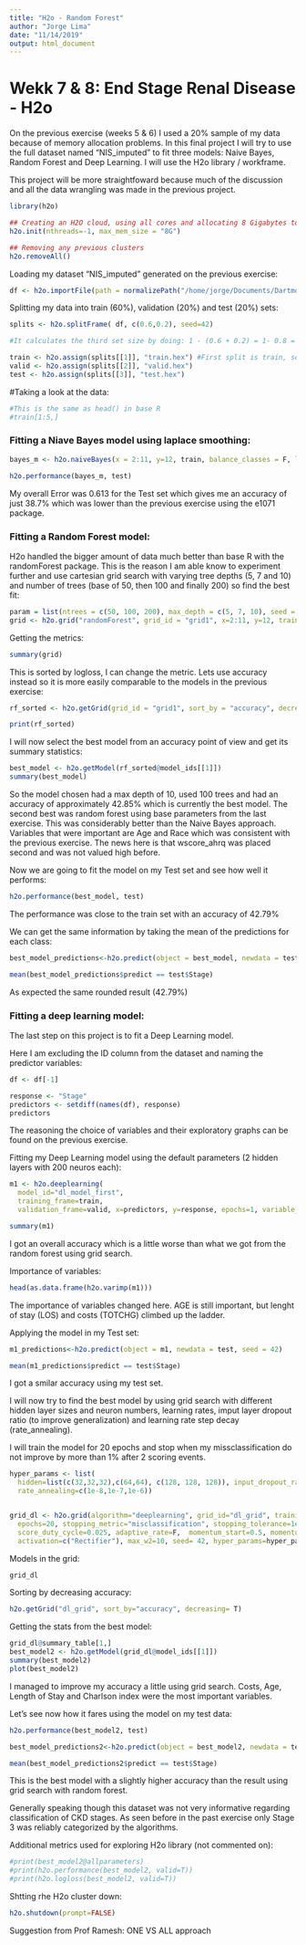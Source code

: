 ```yaml
---
title: "H2o - Random Forest"
author: "Jorge Lima"
date: "11/14/2019"
output: html_document
---
```



# Wekk 7 & 8: End Stage Renal Disease - H2o

On the previous exercise (weeks 5 & 6) I used a 20% sample of my data because of memory allocation problems. In this final project I will try to use the full dataset named "NIS_imputed" to fit three models: Naive Bayes, Random Forest and Deep Learning. I will use the H2o library / workframe.

This project will be more straightfoward because much of the discussion and all the data wrangling was made in the previous project.


```r
library(h2o)

## Creating an H2O cloud, using all cores and allocating 8 Gigabytes to memory 
h2o.init(nthreads=-1, max_mem_size = "8G")

## Removing any previous clusters
h2o.removeAll() 
```

Loading my dataset "NIS_imputed" generated on the previous exercise:

```r
df <- h2o.importFile(path = normalizePath("/home/jorge/Documents/Dartmouth_Fall_2019/Independent_Study_Prof_Ramesh/Renal_Class_HCUP/NIS_imputed.csv"))
```

Splitting my data into train (60%), validation (20%) and test (20%) sets:

```r
splits <- h2o.splitFrame( df, c(0.6,0.2), seed=42)    

#It calculates the third set size by doing: 1 - (0.6 + 0.2) = 1- 0.8 = 0.2

train <- h2o.assign(splits[[1]], "train.hex") #First split is train, second is validation, last one is test   
valid <- h2o.assign(splits[[2]], "valid.hex") 
test <- h2o.assign(splits[[3]], "test.hex")     
```

#Taking a look at the data:
```r
#This is the same as head() in base R
#train[1:5,]
```

### Fitting a Niave Bayes model using laplace smoothing:

```r
bayes_m <- h2o.naiveBayes(x = 2:11, y=12, train, balance_classes = F, laplace = 3, seed = 42)
```


```r
h2o.performance(bayes_m, test)
```

My overall Error was 0.613 for the Test set which gives me an accuracy of just 38.7% which was lower than the previous exercise using the e1071 package.



### Fitting a Random Forest model:

H2o handled the bigger amount of data much better than base R with the randomForest package. This is the reason I am able know to experiment further and use cartesian grid search with varying tree depths (5, 7 and 10) and number of trees (base of 50, then 100 and finally 200) so find the best fit:

```r
param = list(ntrees = c(50, 100, 200), max_depth = c(5, 7, 10), seed = 42)
grid <- h2o.grid("randomForest", grid_id = "grid1", x=2:11, y=12, training_frame = train, validation_frame = valid, hyper_params = param, balance_classes = TRUE)
```

Getting the metrics:
```r
summary(grid)
```
This is sorted by logloss, I can change the metric. Lets use accuracy instead so it is more easily comparable to the models in the previous exercise:

```r
rf_sorted <- h2o.getGrid(grid_id = "grid1", sort_by = "accuracy", decreasing = T)

print(rf_sorted)
```

I will now select the best model from an accuracy point of view and get its summary statistics:

```r
best_model <- h2o.getModel(rf_sorted@model_ids[[1]])
summary(best_model)
```

So the model chosen had a max depth of 10, used 100 trees and had an accuracy of approximately 42.85% which is currently the best model. The second best was random forest using base parameters from the last exercise. This was considerably better than the Naive Bayes approach. Variables that were important are Age and Race which was consistent with the previous exercise. The news here is that wscore_ahrq was placed second and was not valued high before. 



Now we are going to fit the model on my Test set and see how well it performs:

```r
h2o.performance(best_model, test)
```

The performance was close to the train set with an accuracy of 42.79%


We can get the same information by taking the mean of the predictions for each class:
```r
best_model_predictions<-h2o.predict(object = best_model, newdata = test)

mean(best_model_predictions$predict == test$Stage)
```
As expected the same rounded result (42.79%)



### Fitting a deep learning model:

The last step on this project is to fit a Deep Learning model.

Here I am excluding the ID column from the dataset and naming the predictor variables:
```r
df <- df[-1]

response <- "Stage"
predictors <- setdiff(names(df), response)
predictors
```

The reasoning the choice of variables and their exploratory graphs can be found on the previous exercise.

Fitting my Deep Learning model using the default parameters (2 hidden layers with 200 neuros each):

```r
m1 <- h2o.deeplearning(
  model_id="dl_model_first", 
  training_frame=train, 
  validation_frame=valid, x=predictors, y=response, epochs=1, variable_importances=T, seed = 42)
```

```r
summary(m1)
```

I got an overall accuracy which is a little worse than what we got from the random forest using grid search.


Importance of variables:

```r
head(as.data.frame(h2o.varimp(m1)))
```

The importance of variables changed here. AGE is still important, but lenght of stay (LOS) and costs (TOTCHG) climbed up the ladder.


Applying the model in my Test set:
```r
m1_predictions<-h2o.predict(object = m1, newdata = test, seed = 42)

mean(m1_predictions$predict == test$Stage)
```

I got a smilar accuracy using my test set.



I will now try to find the best model by using grid search with different hidden layer sizes and neuron numbers, learning rates, imput layer dropout ratio (to improve generalization) and learning rate step decay (rate_annealing).

I will train the model for 20 epochs and stop when my missclassification do not improve by more than 1% after 2 scoring events.

```r
hyper_params <- list(
  hidden=list(c(32,32,32),c(64,64), c(128, 128, 128)), input_dropout_ratio=c(0,0.1), rate=c(0.01,0.05),
  rate_annealing=c(1e-8,1e-7,1e-6))


grid_dl <- h2o.grid(algorithm="deeplearning", grid_id="dl_grid", training_frame=train, validation_frame=valid, x=predictors, y=response,
  epochs=20, stopping_metric="misclassification", stopping_tolerance=1e-2, stopping_rounds=2, score_validation_samples=10000,
  score_duty_cycle=0.025, adaptive_rate=F,  momentum_start=0.5, momentum_stable=0.9, momentum_ramp=1e7, l1=1e-5,l2=1e-5,
  activation=c("Rectifier"), max_w2=10, seed= 42, hyper_params=hyper_params)

```

Models in the grid:
```r
grid_dl
```

Sorting by decreasing accuracy:
```r
h2o.getGrid("dl_grid", sort_by="accuracy", decreasing= T)
```

Getting the stats from the best model:
```r
grid_dl@summary_table[1,]
best_model2 <- h2o.getModel(grid_dl@model_ids[[1]])
summary(best_model2)
plot(best_model2)
```

I managed to improve my accuracy a little using grid search. Costs, Age, Length of Stay and Charlson index were the most important variables. 

Let's see now how it fares using the model on my test data:

```r
h2o.performance(best_model2, test)
```


```r
best_model_predictions2<-h2o.predict(object = best_model2, newdata = test, seed =42)

mean(best_model_predictions2$predict == test$Stage)
```

This is the best model with a slightly higher accuracy than the result using grid search with random forest. 

Generally speaking though this dataset was not very informative regarding classification of CKD stages. As seen before in the past exercise only Stage 3 was reliably categorized by the algorithms.



Additional metrics used for exploring H2o library (not commented on):
```r
#print(best_model2@allparameters)
#print(h2o.performance(best_model2, valid=T))
#print(h2o.logloss(best_model2, valid=T))
```

Shtting rhe H2o cluster down:

```r
h2o.shutdown(prompt=FALSE)
```


Suggestion from Prof Ramesh: ONE VS ALL approach
